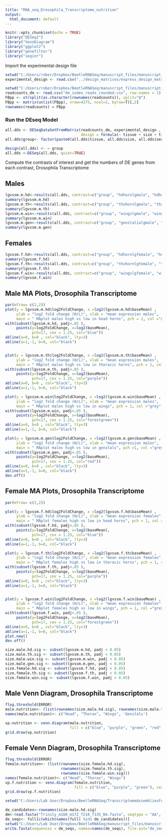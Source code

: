 ```yaml
---
title: "RNA_seq_Drosophila_Transcriptome_nutrition"
output:
  html_document: default
---
```


```r
knitr::opts_chunk$set(echo = TRUE)
library("DESeq2")
library("VennDiagram")
library("ggplot2")
library("genefilter")
library("seqinr")
```


Import the experimental design file
```r
setwd("C:/Users/rober/Dropbox/BeetleRNASeq/manuscript_files/manuscript_data/design_matrices")
experimental_design <- read.csv("../design_matrices/express_design_matrix.csv",row.names = 1)

```


```r
setwd("C:/Users/rober/Dropbox/BeetleRNASeq/manuscript_files/manuscript_data/sailfish_raw_counts")
readcounts_dm <- read.csv("dm_index_reads_rounded.csv", row.names = 1)
FBpp <- strsplit(as.character(rownames(readcounts)), split="@")
FBpp <- matrix(unlist(FBpp), nrow=4375, ncol=2, byrow=T)[,2]
rownames(readcounts) = FBpp
```

### Run the DEseq Model
```r
all.dds <- DESeqDataSetFromMatrix(readcounts_dm, experimental_design , 
                                  design = formula(~ tissue + size + tissue:size))
all.dds$group<- factor(paste0(all.dds$tissue, all.dds$size, all.dds$sex))

design(all.dds) <- ~ group
all.dds <-DESeq(all.dds, quiet=TRUE)
```

Compute the contrasts of interest and get the numbers of DE genes from each contrast, Drosophila Transcriptome

## Males


```r
lgvssm.m.hd<-results(all.dds, contrast=c("group", "hdhornlgmale", "hdhornsmmale"), alpha = 0.05)
summary(lgvssm.m.hd)
lgvssm.m.th<-results(all.dds, contrast=c("group", "thxhornlgmale", "thxhornsmmale"), alpha = 0.05)
summary(lgvssm.m.th)
lgvssm.m.win<-results(all.dds, contrast=c("group", "wingslgmale", "wingssmmale"), alpha = 0.05)
summary(lgvssm.m.win)
lgvssm.m.gen<-results(all.dds, contrast=c("group", "genitalialgmale", "genitaliasmmale"), alpha = 0.05)
summary(lgvssm.m.gen)

```

## Females


```r

lgvssm.f.hd<-results(all.dds, contrast=c("group", "hdhornlgfemale", "hdhornsmfemale"), alpha = 0.05)
summary(lgvssm.f.hd)
lgvssm.f.th<-results(all.dds, contrast=c("group", "thxhornlgfemale", "thxhornsmfemale"), alpha = 0.05)
summary(lgvssm.f.th)
lgvssm.f.win<-results(all.dds, contrast=c("group", "wingslgfemale", "wingssmfemale"), alpha = 0.05)
summary(lgvssm.f.win)
```


## Male MA Plots, Drosophila Transcriptome


```r
par(mfrow= c(2,2))
plot(y = lgvssm.m.hd$log2FoldChange, x =log2(lgvssm.m.hd$baseMean) , 
     ylab = "log2 fold change (H/L)", xlab = "mean expression males",
     main = " MAplot males high vs low in head horns", pch = 1, col ="grey", ylim=c(-3,3))
with(subset(lgvssm.m.hd, padj<.05 ), 
     points(y=log2FoldChange, x=log2(baseMean),
            pch=17, cex = 1.25, col="blue"))
abline(a=0, b=0 , col="black", lty=3)
abline(a=1,-1, b=0, col="black")


plot(y = lgvssm.m.th$log2FoldChange, x =log2(lgvssm.m.th$baseMean) , 
     ylab = "log2 fold change (H/L)", xlab = "mean expression males",
     main = " MAplot males high vs low in thoracic horns", pch = 1, col ="grey", ylim=c(-3,3))
with(subset(lgvssm.m.th, padj<.05 ), 
     points(y=log2FoldChange, x=log2(baseMean),
            pch=17, cex = 1.25, col="purple"))
abline(a=0, b=0 , col="black", lty=3)
abline(a=1,-1, b=0, col="black")

plot(y = lgvssm.m.win$log2FoldChange, x =log2(lgvssm.m.win$baseMean) , 
     ylab = "log2 fold change (H/L)", xlab = "mean expression males",
     main = " MAplot males high vs low in wings", pch = 1, col ="grey", ylim=c(-3,3))
with(subset(lgvssm.m.win, padj<.05 ), 
     points(y=log2FoldChange, x=log2(baseMean),
            pch=17, cex = 1.25, col="forestgreen"))
abline(a=0, b=0 , col="black", lty=3)
abline(a=1,-1, b=0, col="black")

plot(y = lgvssm.m.gen$log2FoldChange, x =log2(lgvssm.m.gen$baseMean) , 
     ylab = "log2 fold change (H/L)", xlab = "mean expression males",
     main = " MAplot males high vs low in genitals", pch =1, col ="grey", ylim=c(-3,3))
with(subset(lgvssm.m.gen, padj<.05 ), 
     points(y=log2FoldChange, x=log2(baseMean),
            pch=17, cex = 1.25, col="red"))
abline(a=0, b=0 , col="black", lty=3)
abline(a=1,-1, b=0, col="black")
dev.off()

```
## Female MA Plots, Drosophila Transcriptome


```r
par(mfrow= c(2,2))

plot(y = lgvssm.f.hd$log2FoldChange, x =log2(lgvssm.f.hd$baseMean) , 
     ylab = "log2 fold change (H/L)", xlab = "mean expression females",
     main = " MAplot females high vs low in head horns", pch = 1, col ="grey", ylim=c(-4,4))
with(subset(lgvssm.f.hd, padj<.05 ), 
     points(y=log2FoldChange, x=log2(baseMean),
            pch=17, cex = 1.25, col="blue"))
abline(a=0, b=0 , col="black", lty=3)
abline(a=1,-1, b=0, col="black")

plot(y = lgvssm.f.th$log2FoldChange, x =log2(lgvssm.f.th$baseMean) , 
     ylab = "log2 fold change (H/L)", xlab = "mean expression females",
     main = " MAplot females high vs low in thoracic horns", pch = 1, col ="grey", ylim=c(-4,4))
with(subset(lgvssm.f.th, padj<.05 ), 
     points(y=log2FoldChange, x=log2(baseMean),
            pch=17, cex = 1.25, col="purple"))
abline(a=0, b=0 , col="black", lty=3)
abline(a=1,-1, b=0, col="black")


plot(y = lgvssm.f.win$log2FoldChange, x =log2(lgvssm.f.win$baseMean) , 
     ylab = "log2 fold change (H/L)", xlab = "mean expression females",
     main = " MAplot females high vs low in wings", pch = 1, col ="grey", ylim=c(-4,4))
with(subset(lgvssm.f.win, padj<.05 ), 
     points(y=log2FoldChange, x=log2(baseMean),
            pch=17, cex = 1.25, col="forestgreen"))
abline(a=0, b=0 , col="black", lty=3)
abline(a=1,-1, b=0, col="black")
plot.new()
dev.off()
```


```r
size.male.hd.sig <- subset(lgvssm.m.hd, padj < 0.05)
size.male.th.sig <- subset(lgvssm.m.th, padj < 0.05)
size.male.win.sig <- subset(lgvssm.m.win, padj < 0.05)
size.male.gen.sig <- subset(lgvssm.m.gen, padj < 0.05)
size.female.hd.sig <- subset(lgvssm.f.hd, padj < 0.05)
size.female.th.sig <- subset(lgvssm.f.th, padj < 0.05)
size.female.win.sig <- subset(lgvssm.f.win, padj < 0.05)
```


## Male Venn Diagram, Drosophila Transcriptome


```r
flog.threshold(ERROR)
male.nutrition<- (list(rownames(size.male.hd.sig), rownames(size.male.th.sig), rownames(size.male.win.sig), rownames(size.male.gen.sig)))
names(male.nutrition)<- c("Head", "Thorax", "Wings", 'Genitals')

vp.nutrition <- venn.diagram(male.nutrition, 
                             fill = c("blue", "purple", "green", "red"), cex=1.25, filename = NULL, main="Male Nutritionally Responsive Expression");
grid.draw(vp.nutrition)
```

## Female Venn Diagram, Drosophila Transcriptome


```r
flog.threshold(ERROR)
female.nutrition<- (list(rownames(size.female.hd.sig), 
                         rownames(size.female.th.sig),
                         rownames(size.female.win.sig)))
names(female.nutrition)<- c("Head", "Thorax", "Wings")
vp.f.nutrition <- venn.diagram(female.nutrition, 
                               fill = c("blue", "purple", "green"), cex=1.25, filename = NULL, main="Female Nutritionally Responsive Expression");
grid.draw(vp.f.nutrition)
```


```r
setwd("C:/Users/Lab User/Dropbox/BeetleRNASeq/TranscriptomeAssembliesForDoug")

de_candidates<-rownames(size.male.hd.sig)
dm<-read.fasta("Trinity_m160_m172_f218_f135_Dm.fasta", seqtype = "AA", as.string = TRUE, set.attributes = FALSE)
de_seqs<- full[c(which(names(full) %in% de_candidates))]
setwd("C:/Users/Lab User/Dropbox/BeetleRNASeq/manuscript_files/manuscript_data/tables")
write.fasta(sequences = de_seqs, names=names(de_seqs), file.out="de_seqs.fasta")
```

